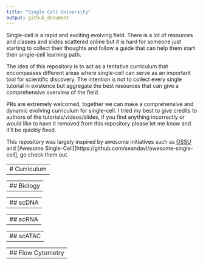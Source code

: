 ```yaml
---
title: "Single Cell University"
output: github_document
---
```


Single-cell is a rapid and exciting evolving field. There is a lot of resources and classes and slides scattered online but it is hard for someone just starting to collect their thoughts and follow a guide that can help them start their single-cell learning path.

The idea of this repository is to act as a tentative curriculum that encompasses different areas where single-cell can serve as an important tool for scientific discovery. The intention is not to collect every single tutorial in existence but aggregate the best resources that can give a comprehensive overview of the field.

PRs are extremely welcomed, together we can make a comprehensive and dynamic evolving curriculum for single-cell. I tried my best to give credits to authors of the tutorials/videos/slides, if you find anything incorrectly or would like to have it removed from this repository please let me know and it'll be quickly fixed.

This repository was largely inspired by awesome initiatives such as [OSSU](https://github.com/ossu/bioinformatics) and [Awesome Single-Cell][https://github.com/seandavi/awesome-single-cell], go check them out.

---
# Curriculum
---

---
## Biology
---

---
## scDNA
---

--- 
## scRNA
---


---
## scATAC
---

---
## Flow Cytometry
---

